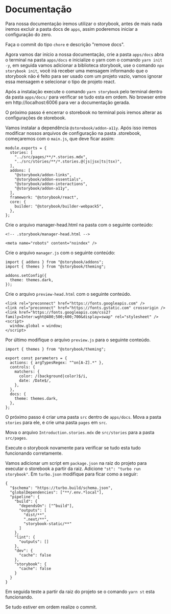 
<Meta title="Registro Instalação/Documentação/Home" />

# Documentação

Para nossa documentação iremos utilizar o storybook, antes de mais nada iremos excluir a pasta docs de `apps`, assim poderemos iniciar a configuração do zero.

Faça o commit do tipo `chore` e descrição "remove docs".

Agora vamos dar início a nossa documentação, crie a pasta `apps/docs` abra o terminal na pasta `apps/docs` e inicialize o yarn com o comando `yarn init -y`, em seguida vamos adicionar a biblioteca storybook, use o comando `npx storybook init`, você irá receber uma mensagem informando que o storybook não é feito para ser usado com um projeto vazio, vamos ignorar essa mensagem e selecionar o tipo de projeto react.

Após a instalação execute o comando `yarn storybook` pelo terminal dentro da pasta `apps/docs/` para verificar se tudo esta em ordem. No browser entre em http://localhost:6006 para ver a documentação gerada.

O próximo passo é encerrar o storebook no terminal pois iremos alterar as configurações de storebook.

Vamos instalar a dependência `@storebook/addon-a11y`. Após isso iremos modificar nossos arquivos de configuração na pasta .storebook, começaremos com o `main.js`, que deve ficar assim:

```
module.exports = {
  stories: [
    "../src/pages/**/*.stories.mdx",
    "../src/stories/**/*.stories.@(js|jsx|ts|tsx)",
  ],
  addons: [
    "@storybook/addon-links",
    "@storybook/addon-essentials",
    "@storybook/addon-interactions",
    "@storybook/addon-a11y",
  ],
  framework: "@storybook/react",
  core: {
    builder: "@storybook/builder-webpack5",
  },
};
```

Crie o arquivo manager-head.html na pasta com o seguinte conteúdo:

```
<!-- .storybook/manager-head.html -->

<meta name="robots" content="noindex" />
```

Crie o arquivo `manager.js` com o seguinte conteúdo:

```
import { addons } from "@storybook/addons";
import { themes } from "@storybook/theming";

addons.setConfig({
  theme: themes.dark,
});
```

Crie o arquivo `preview-head.html` com o seguinte conteúdo.

```
<link rel="preconnect" href="https://fonts.googleapis.com" />
<link rel="preconnect" href="https://fonts.gstatic.com" crossorigin />
<link href="https://fonts.googleapis.com/css2?family=Inter:wght@400;500;600;700&display=swap" rel="stylesheet" />
<script>
  window.global = window;
</script>
```

Por último modifique o arquivo `preview.js` para o seguinte conteúdo.

```
import { themes } from "@storybook/theming";

export const parameters = {
  actions: { argTypesRegex: "^on[A-Z].*" },
  controls: {
    matchers: {
      color: /(background|color)$/i,
      date: /Date$/,
    },
  },
  docs: {
    theme: themes.dark,
  },
};
```

O próximo passo é criar uma pasta `src` dentro de `apps/docs`. Mova a pasta `stories` para ele, e crie uma pasta `pages` em `src`.

Mova o arquivo `Introduction.stories.mdx` de `src/stories` para a pasta `src/pages`.

Execute o storybook novamente para verificar se tudo esta tudo funcionando corretamente.

Vamos adicionar um script em `package.json` na raiz do projeto para executar o storebook a partir da raiz. Adicione `"st": "turbo run storybook"`. Em `turbo.json` modifique para ficar como a seguir:

```
{
  "$schema": "https://turbo.build/schema.json",
  "globalDependencies": ["**/.env.*local"],
  "pipeline": {
    "build": {
      "dependsOn": ["^build"],
      "outputs": [
        "dist/**",
        ".next/**",
        "storybook-static/**"
      ]
    },
    "lint": {
      "outputs": []
    },
    "dev": {
      "cache": false
    },
    "storybook": {
      "cache": false
    }
  }
}
```

Em seguida teste a partir da raiz do projeto se o comando `yarn st` esta funcionando.

Se tudo estiver em ordem realize o commit.
